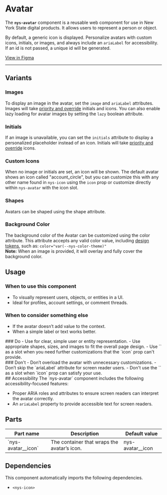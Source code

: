 
<Meta of={NysAvatarStories} title="Components/Avatar/Documentation" />

# Avatar
The **`nys-avatar`** component is a reusable web component for use in New York State digital products. It allows users to represent a person or object.

By default, a generic icon is displayed. Personalize avatars with custom icons, initials, or images, and always include an `ariaLabel` for accessibility. \
If an id is not passed, a unique id will be generated.

<div class="nys-grid-row nys-grid-gap-1">
  <nys-badge prefix="Version" label="1.6.0" prefixIcon="code"></nys-badge>
  <nys-badge
    prefixIcon
    prefix="WCAG 2.2"
    label="AA"
    intent="success"
  ></nys-badge>
  <p className="pill pill--uikit"><a target="_blank" href="https://www.figma.com/design/U2QpuSUXRTxbgG64Fzi9bu?node-id=3981-9063">View in Figma</a></p>
</div>

***

<Canvas of={NysAvatarStories.Basic} />

<Controls />


## Variants
### Images
To display an image in the avatar, set the `image` and `ariaLabel` attributes. Images will take <u>priority and override</u> initials and icons. You can also enable lazy loading for avatar images by setting the `lazy` boolean attribute.
<Canvas of={NysAvatarStories.AvatarImage} />

### Initials
If an image is unavailable, you can set the `initials` attribute to display a personalized placeholder instead of an icon. Initials will take <u>priority and override</u> icons.
<Canvas of={NysAvatarStories.AvatarInitials} />

### Custom Icons
When no image or initials are set, an icon will be shown. The default avatar shows an icon called "account_circle", but you can customize this with any other name found in `nys-icon` using the `icon` prop or customize directly within `nys-avatar` with the icon slot.
<Canvas of={NysAvatarStories.AvatarIcon} />

### Shapes
Avatars can be shaped using the shape attribute.
<Canvas of={NysAvatarStories.AvatarShapes} />

### Background Color
The background color of the Avatar can be customized using the color attribute. This attribute accepts any valid color value, including <a href="https://designsystem.ny.gov/foundations/design-tokens/" target="_blank" rel="noopener noreferrer">design tokens</a>, such as: `color="var(--nys-color-theme)"` \
**Note:** When an image is provided, it will overlay and fully cover the background color.
<Canvas of={NysAvatarStories.AvatarBgColor} />

## Usage

### When to use this component
  - To visually represent users, objects, or entities in a UI.
  - Ideal for profiles, account settings, or comment threads.

### When to consider something else
  - If the avatar doesn’t add value to the context.
  - When a simple label or text works better.

<div className="nys-grid-row nys-grid-gap-lg">
   <div className="nys-mobile-lg:nys-grid-col">
      <div className="usage-card usage-card--do">
         ### <nys-icon name="check_circle" color="var(--nys-color-success)" /> Do
         - Use for clear, simple user or entity representation.
         - Use appropriate shapes, sizes, and images to fit the overall page design.
         - Use `<nys-icon>` as a slot when you need further customizations that the `icon` prop can't provide.
      </div>
   </div>
   <div className="nys-mobile-lg:nys-grid-col">
      <div className="usage-card usage-card--dont">
         ### <nys-icon name="error" color="var(--nys-color-danger)"/> Don't
         - Don’t overload the avatar with unnecessary customizations.
         - Don’t skip the `ariaLabel` attribute for screen reader users.
         - Don't use the `<nys-icon>` as a slot when `icon` prop can satisfy your use.
      </div>
   </div>
</div>
## Accessibility
The `nys-avatar` component includes the following accessibility-focused features:

- Proper ARIA roles and attributes to ensure screen readers can interpret the avatar correctly.
- An `ariaLabel` property to provide accessible text for screen readers.

## Parts
<table>
   <thead>
      <tr>
         <th>Part name</th>
         <th>Description</th>
         <th>Default value</th>
      </tr>
   </thead>
   <tbody>
      <tr>
         <td>`nys-avatar__icon`</td>
         <td>The container that wraps the avatar’s icon.</td>
         <td>nys-avatar__icon</td>
      </tr>
   </tbody>
</table>

## Dependencies
This component automatically imports the following dependencies.
- `<nys-icon>`
